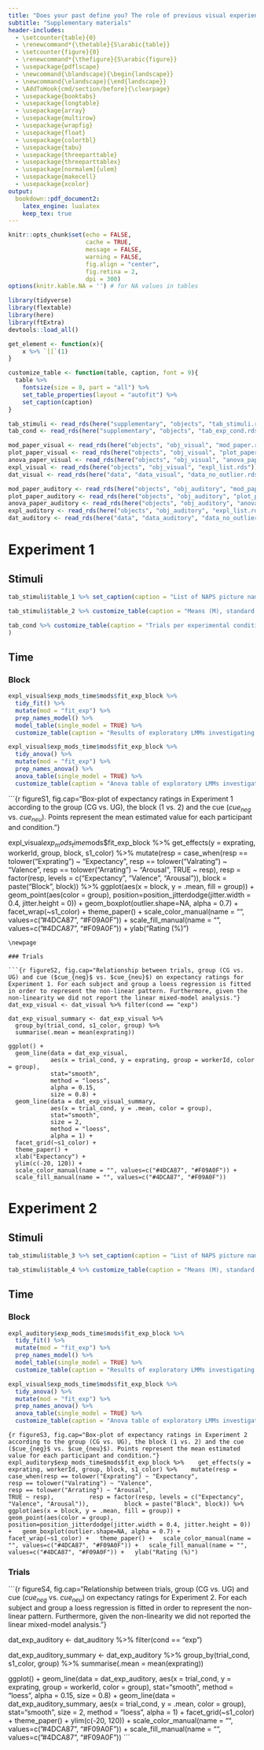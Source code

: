 ```yaml
---
title: "Does your past define you? The role of previous visual experience in predicting new affective pictures and sounds"
subtitle: "Supplementary materials"
header-includes:
  - \setcounter{table}{0} 
  - \renewcommand*{\thetable}{S\arabic{table}}
  - \setcounter{figure}{0} 
  - \renewcommand*{\thefigure}{S\arabic{figure}}
  - \usepackage{pdflscape}
  - \newcommand{\blandscape}{\begin{landscape}}
  - \newcommand{\elandscape}{\end{landscape}}
  - \AddToHook{cmd/section/before}{\clearpage}
  - \usepackage{booktabs}
  - \usepackage{longtable}
  - \usepackage{array}
  - \usepackage{multirow}
  - \usepackage{wrapfig}
  - \usepackage{float}
  - \usepackage{colortbl}
  - \usepackage{tabu}
  - \usepackage{threeparttable}
  - \usepackage{threeparttablex}
  - \usepackage[normalem]{ulem}
  - \usepackage{makecell}
  - \usepackage{xcolor}
output: 
  bookdown::pdf_document2:
    latex_engine: lualatex
    keep_tex: true
---
```


```r
knitr::opts_chunk$set(echo = FALSE,
                      cache = TRUE,
                      message = FALSE,
                      warning = FALSE,
                      fig.align = "center",
                      fig.retina = 2,
                      dpi = 300)
options(knitr.kable.NA = '') # for NA values in tables
```

```r
library(tidyverse)
library(flextable)
library(here)
library(ftExtra)
devtools::load_all()
```

```r
get_element <- function(x){
    x %>% `[[`(1)
}

customize_table <- function(table, caption, font = 9){
  table %>% 
    fontsize(size = 8, part = "all") %>% 
    set_table_properties(layout = "autofit") %>% 
    set_caption(caption)
}
```

```r
tab_stimuli <- read_rds(here("supplementary", "objects", "tab_stimuli.rds"))
tab_cond <- read_rds(here("supplementary", "objects", "tab_exp_cond.rds"))
```

```r
mod_paper_visual <- read_rds(here("objects", "obj_visual", "mod_paper.rds"))
plot_paper_visual <- read_rds(here("objects", "obj_visual", "plot_paper.rds"))
anova_paper_visual <- read_rds(here("objects", "obj_visual", "anova_paper.rds"))
expl_visual <- read_rds(here("objects", "obj_visual", "expl_list.rds"))
dat_visual <- read_rds(here("data", "data_visual", "data_no_outlier.rds"))
```

```r
mod_paper_auditory <- read_rds(here("objects", "obj_auditory", "mod_paper.rds"))
plot_paper_auditory <- read_rds(here("objects", "obj_auditory", "plot_paper.rds"))
anova_paper_auditory <- read_rds(here("objects", "obj_auditory", "anova_paper.rds"))
expl_auditory <- read_rds(here("objects", "obj_auditory", "expl_list.rds"))
dat_auditory <- read_rds(here("data", "data_auditory", "data_no_outlier.rds"))
```

# Experiment 1

## Stimuli

```r
tab_stimuli$table_1 %>% set_caption(caption = "List of NAPS picture names used as S2s in Experiment 1, sorted by valence (Neg = negative, Neu = neutral).") %>% width(j = 2, 5, unit = "in") %>% fontsize(size = 8, part = "all") %>% knitr::knit_print()
```

```r
tab_stimuli$table_2 %>% customize_table(caption = "Means (M), standard deviations (SD), and results of two-tailed t-tests assuming unequal variance in luminance, contrast, complexity indices (i.e., JPEG size, entropy), and color space indices (i.e., LABL, LABA, LABB), referred to negative (Neg) and neutral (Neu) NAPS pictures employed as S2s in Experiment 1.") %>% knitr::knit_print()
```

```r
tab_cond %>% customize_table(caption = "Trials per experimental condition in the learning and test phases. For each phase and group (CG = certain group, UG = uncertain group) we report the S1 color (S1), the S2 valence (S2), the S1-S2 congruency (%) and the number of trials out of total (N). For the test phase we also report the predictive meaning of the cue according to new contingencies (Cue; Cueneg = cue preceding negative S2s, Cueneu = cue preceding neutral S2s), and the S2 congruency (Cong; Con = congruent, NCon = incongruent). Color-valence pairings were counterbalanced between subjects."
)
```

\newpage

## Time

### Block

```r
expl_visual$exp_mods_time$mods$fit_exp_block %>% 
  tidy_fit() %>% 
  mutate(mod = "fit_exp") %>% 
  prep_names_model() %>% 
  model_table(single_model = TRUE) %>% 
  customize_table(caption = "Results of exploratory LMMs investigating the effect of block (1 vs. 2), group (CG vs. UG) and cue ($cue_{neg}$ vs. $cue_{neu}$) on expectancy ratings in Experiment 1. We reported the unstandardized regression coefficients, standard errors (SE), 95% confidence intervals (CI), and the associated t-test.")
```

```r
expl_visual$exp_mods_time$mods$fit_exp_block %>% 
  tidy_anova() %>% 
  mutate(mod = "fit_exp") %>% 
  prep_names_anova() %>% 
  anova_table(single_model = TRUE) %>% 
  customize_table(caption = "Anova table of exploratory LMMs investigating the effect of block (1 vs. 2), group (CG vs. UG) and cue ($cue_{neg}$ vs. $cue_{neu}$) on expectancy ratings in Experiment 1.")
```

```{r figureS1, fig.cap="Box-plot of expectancy ratings in Experiment 1 according to the group (CG vs. UG), the block (1 vs. 2) and the cue ($cue_{neg}$ vs. $cue_{neu}$). Points represent the mean estimated value for each participant and condition."}

expl_visual$exp_mods_time$mods$fit_exp_block %>% 
  get_effects(y = exprating, workerId, group, block, s1_color) %>% 
  mutate(resp = case_when(resp == tolower("Exprating") ~ "Expectancy",
                          resp == tolower("Valrating") ~ "Valence",
                          resp == tolower("Arrating") ~ "Arousal",
                          TRUE ~ resp),
         resp = factor(resp, levels = c("Expectancy", "Valence", "Arousal")),
         block = paste("Block", block)) %>% 
  ggplot(aes(x = block, y = .mean, fill = group)) +
  geom_point(aes(color = group),
             position=position_jitterdodge(jitter.width = 0.4, jitter.height = 0)) +
  geom_boxplot(outlier.shape=NA, alpha = 0.7) +
  facet_wrap(~s1_color) +
  theme_paper() +
  scale_color_manual(name = "", values=c("#4DCA87", "#F09A0F")) +
  scale_fill_manual(name = "", values=c("#4DCA87", "#F09A0F")) +
  ylab("Rating (%)")
```
\newpage

### Trials

```{r figureS2, fig.cap="Relationship between trials, group (CG vs. UG) and cue ($cue_{neg}$ vs. $cue_{neu}$) on expectancy ratings for Experiment 1. For each subject and group a loess regression is fitted in order to represent the non-linear pattern. Furthermore, given the non-linearity we did not report the linear mixed-model analysis."}
dat_exp_visual <- dat_visual %>% filter(cond == "exp")

dat_exp_visual_summary <- dat_exp_visual %>% 
  group_by(trial_cond, s1_color, group) %>% 
  summarise(.mean = mean(exprating))

ggplot() +
  geom_line(data = dat_exp_visual,
            aes(x = trial_cond, y = exprating, group = workerId, color = group),
            stat="smooth",
            method = "loess",
            alpha = 0.15,
            size = 0.8) +
  geom_line(data = dat_exp_visual_summary,
            aes(x = trial_cond, y = .mean, color = group),
            stat="smooth",
            size = 2,
            method = "loess",
            alpha = 1) +
  facet_grid(~s1_color) +
  theme_paper() +
  xlab("Expectancy") +
  ylim(c(-20, 120)) +
  scale_color_manual(name = "", values=c("#4DCA87", "#F09A0F")) +
  scale_fill_manual(name = "", values=c("#4DCA87", "#F09A0F"))
```

# Experiment 2

## Stimuli

```r
tab_stimuli$table_3 %>% set_caption(caption = "List of NAPS picture names used as S2s in Experiment 1, sorted by valence (Neg = negative, Neu = neutral).") %>% width(j = c(2,3), width = 2.5, unit = "in") %>% fontsize(size = 8, part = "all") %>% knitr::knit_print()
```

```r
tab_stimuli$table_4 %>% customize_table(caption = "Means (M), standard deviations (SD), and results of two-tailed t-tests assuming unequal variance in luminance, contrast, complexity indices (i.e., JPEG size, entropy), and color space indices (i.e., LABL, LABA, LABB) for affective pictures, and in physical properties (i.e., min dB, max dB, peak dB) for affective sounds, referred to negative (Neg) and neutral (Neu) NAPS pictures and IADS-2 sounds employed as S2s in Experiment 2.") %>% knitr::knit_print()
```

## Time

### Block

```r
expl_auditory$exp_mods_time$mods$fit_exp_block %>% 
  tidy_fit() %>% 
  mutate(mod = "fit_exp") %>% 
  prep_names_model() %>% 
  model_table(single_model = TRUE) %>% 
  customize_table(caption = "Results of exploratory LMMs investigating the effect of block (1 vs. 2), group (CG vs. UG) and cue ($cue_{neg}$ vs. $cue_{neu}$) on expectancy ratings in Experiment 2. We reported the unstandardized regression coefficients, standard errors (SE), 95% confidence intervals (CI), and the associated t-test.")
```

```r
expl_visual$exp_mods_time$mods$fit_exp_block %>% 
  tidy_anova() %>% 
  mutate(mod = "fit_exp") %>% 
  prep_names_anova() %>% 
  anova_table(single_model = TRUE) %>% 
  customize_table(caption = "Anova table of exploratory LMMs investigating the effect of block (1 vs. 2), group (CG vs. UG) and cue ($cue_{neg}$ vs. $cue_{neu}$) on expectancy ratings in Experiment 2.")
```

```{r figureS3, fig.cap="Box-plot of expectancy ratings in Experiment 2 according to the group (CG vs. UG), the block (1 vs. 2) and the cue ($cue_{neg}$ vs. $cue_{neu}$). Points represent the mean estimated value for each participant and condition."}
expl_auditory$exp_mods_time$mods$fit_exp_block %>% 
  get_effects(y = exprating, workerId, group, block, s1_color) %>% 
  mutate(resp = case_when(resp == tolower("Exprating") ~ "Expectancy",
                          resp == tolower("Valrating") ~ "Valence",
                          resp == tolower("Arrating") ~ "Arousal",
                          TRUE ~ resp),
         resp = factor(resp, levels = c("Expectancy", "Valence", "Arousal")),
         block = paste("Block", block)) %>% 
  ggplot(aes(x = block, y = .mean, fill = group)) +
  geom_point(aes(color = group),
             position=position_jitterdodge(jitter.width = 0.4, jitter.height = 0)) +
  geom_boxplot(outlier.shape=NA, alpha = 0.7) +
  facet_wrap(~s1_color) +
  theme_paper() +
  scale_color_manual(name = "", values=c("#4DCA87", "#F09A0F")) +
  scale_fill_manual(name = "", values=c("#4DCA87", "#F09A0F")) +
  ylab("Rating (%)")
```

\newpage

### Trials

```{r figureS4, fig.cap="Relationship between trials, group (CG vs. UG) and cue ($cue_{neg}$ vs. $cue_{neu}$) on expectancy ratings for Experiment 2. For each subject and group a loess regression is fitted in order to represent the non-linear pattern. Furthermore, given the non-linearity we did not reported the linear mixed-model analysis."}

dat_exp_auditory <- dat_auditory %>% filter(cond == "exp")

dat_exp_auditory_summary <- dat_exp_auditory %>% 
  group_by(trial_cond, s1_color, group) %>% 
  summarise(.mean = mean(exprating))

ggplot() +
  geom_line(data = dat_exp_auditory,
            aes(x = trial_cond, y = exprating, group = workerId, color = group),
            stat="smooth",
            method = "loess",
            alpha = 0.15,
            size = 0.8) +
  geom_line(data = dat_exp_auditory_summary,
            aes(x = trial_cond, y = .mean, color = group),
            stat="smooth",
            size = 2,
            method = "loess",
            alpha = 1) +
  facet_grid(~s1_color) +
  theme_paper() +
  ylim(c(-20, 120)) +
  scale_color_manual(name = "", values=c("#4DCA87", "#F09A0F")) +
  scale_fill_manual(name = "", values=c("#4DCA87", "#F09A0F"))
```